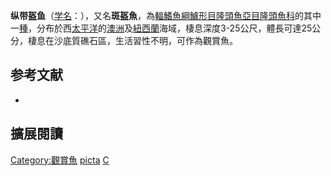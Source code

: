 {{Speciesbox
| name = 斑盔魚
| image = Coris picta.jpg
| status = LC
| status_system = IUCN3.1
| status_ref = <ref>Pollard, D., Choat, J.H., Russell, B. & Myers, R. 2010. ''[http://www.iucnredlist.org/details/187679/0 Coris picta]''. In: IUCN 2013. IUCN Red List of Threatened Species. Version 2013.1. <[http://www.iucnredlist.org www.iucnredlist.org]  {{webarchive|url=https://web.archive.org/web/20140627000000/http://www.iucnredlist.org/ |date=June 27, 2014 }}>. Downloaded on 06 November 2013.</ref>
| genus = Coris
| species = picta
| authority = Bloch & Schneider, 1801
| synonyms = *''Labrus pictus''<br /><small>Bloch & Schneider, 1801</small>
*''Coris pictus''<br /><small>Bloch & Schneider, 1801</small>
}}

'''纵带盔鱼'''（[[学名|学名]]：{{lang|la|''Coris picta''}}），又名'''斑盔魚'''，為[[輻鰭魚綱|輻鰭魚綱]][[鱸形目|鱸形目]][[隆頭魚亞目|隆頭魚亞目]][[隆頭魚科|隆頭魚科]]的其中一[[種|種]]，分布於西[[太平洋|太平洋]]的[[澳洲|澳洲]]及[[紐西蘭|紐西蘭]]海域，棲息深度3-25公尺，體長可達25公分，棲息在沙底質礁石區，生活習性不明，可作為觀賞魚。

==参考文献==
*{{FishBase_species|genus=Coris|species=picta|year=2013|month=7}}
== 擴展閱讀 ==
{{refbegin}}
{{wikispecies-inline|Coris picta|斑盔魚}}
{{refend}}
{{Taxonbar|from=Q933426}}

[[Category:觀賞魚|Category:觀賞魚]]
[[Category:盔魚屬|picta]]
[[Category:1801年描述的魚類|C]]


{{鱸形目小作品}}